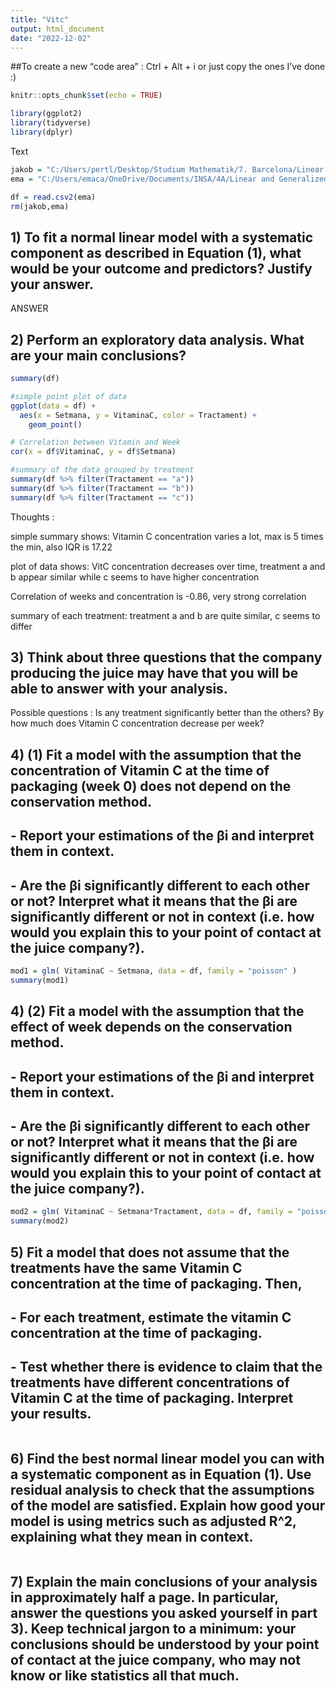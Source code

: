 ```yaml
---
title: "Vitc"
output: html_document
date: "2022-12-02"
---
```


##To create a new "code area" : Ctrl + Alt + i or just copy the ones I've done :)

```r
knitr::opts_chunk$set(echo = TRUE)
```


```r
library(ggplot2)
library(tidyverse)
library(dplyr)
```

Text
```r
jakob = "C:/Users/pertl/Desktop/Studium Mathematik/7. Barcelona/Linear and Generalized Models/Practical Exercise/VitCGroup7.csv"
ema = "C:/Users/emaca/OneDrive/Documents/INSA/4A/Linear and Generalized Linear Models/Assignment/VitCGroup7.csv"

df = read.csv2(ema)
rm(jakob,ema)
```

## 1) To fit a normal linear model with a systematic component as described in Equation (1), what would be your outcome and predictors? Justify your answer.

ANSWER

## 2) Perform an exploratory data analysis. What are your main conclusions?
```r
summary(df)
```


```r
#simple point plot of data
ggplot(data = df) +
  aes(x = Setmana, y = VitaminaC, color = Tractament) +
    geom_point()
```

```r
# Correlation between Vitamin and Week
cor(x = df$VitaminaC, y = df$Setmana)
```

```r
#summary of the data grouped by treatment
summary(df %>% filter(Tractament == "a"))
summary(df %>% filter(Tractament == "b"))
summary(df %>% filter(Tractament == "c"))
```

Thoughts :

simple summary shows: Vitamin C concentration varies a lot,
max is 5 times the min, also IQR is 17.22

plot of data shows: VitC concentration decreases over time,
treatment a and b appear similar while c seems to have higher concentration

Correlation of weeks and concentration is -0.86, very strong correlation

summary of each treatment: treatment a and b are quite similar, c seems to differ

## 3) Think about three questions that the company producing the juice may have that you will be able to answer with your analysis.

Possible questions :
Is any treatment significantly better than the others?
By how much does Vitamin C concentration decrease per week?



## 4) (1) Fit a model with the assumption that the concentration of Vitamin C at the time of packaging (week 0) does not depend on the conservation method.
## - Report your estimations of the βi and interpret them in context.
## - Are the βi significantly different to each other or not? Interpret what it means that the βi are significantly different or not in context (i.e. how would you explain this to your point of contact at the juice company?).

```r
mod1 = glm( VitaminaC ~ Setmana, data = df, family = "poisson" )
summary(mod1)
```

## 4) (2) Fit a model with the assumption that the effect of week depends on the conservation method.
## - Report your estimations of the βi and interpret them in context.
## - Are the βi significantly different to each other or not? Interpret what it means that the βi are significantly different or not in context (i.e. how would you explain this to your point of contact at the juice company?).

```r
mod2 = glm( VitaminaC ~ Setmana*Tractament, data = df, family = "poisson" )
summary(mod2)
```

## 5) Fit a model that does not assume that the treatments have the same Vitamin C concentration at the time of packaging. Then,
## - For each treatment, estimate the vitamin C concentration at the time of packaging.
## - Test whether there is evidence to claim that the treatments have different concentrations of Vitamin C at the time of packaging. Interpret your results.

```r

```

## 6) Find the best normal linear model you can with a systematic component as in Equation (1). Use residual analysis to check that the assumptions of the model are satisfied. Explain how good your model is using metrics such as adjusted R^2, explaining what they mean in context.

```r

```


## 7) Explain the main conclusions of your analysis in approximately half a page. In particular, answer the questions you asked yourself in part 3). Keep technical jargon to a minimum: your conclusions should be understood by your point of contact at the juice company, who may not know or like statistics all that much.